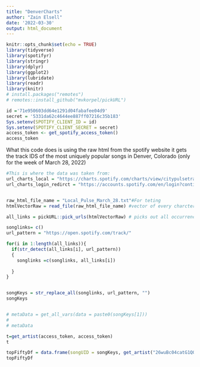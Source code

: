 ```yaml
---
title: "DenverCharts"
author: "Zain Elsell"
date: '2022-03-30'
output: html_document
---
```


```r
knitr::opts_chunk$set(echo = TRUE)
library(tidyverse)
library(spotifyr)
library(stringr)
library(dplyr)
library(ggplot2)
library(lubridate)
library(readr)
library(knitr)
# install.packages("remotes")
# remotes::install_github("mvkorpel/pickURL")

```


```r
id ='71e950603dd64e1291d04fabafee04d9'
secret = '5331da62c4644ee887ff07216c35b183'
Sys.setenv(SPOTIFY_CLIENT_ID = id)
Sys.setenv(SPOTIFY_CLIENT_SECRET = secret)
access_token <- get_spotify_access_token()
access_token
```


What this code does is using the raw html from the spotify website it gets the track IDS of the most uniquely popular songs in Denver, Colorado (only for the week of March 28, 2022) 

```r

#This is where the data was taken from:
url_charts_local = "https://charts.spotify.com/charts/view/citypulsetrack-denver-weekly/latest"
url_charts_login_redirct = "https://accounts.spotify.com/en/login?continue=https%3A%2F%2Fcharts.spotify.com/login"


raw_html_file_name = "Local_Pulse_March_28.txt"#For teting 
htmlVectorRaw = read_file(raw_html_file_name) #vector of every charcter in the

all_links = pickURL::pick_urls(htmlVectorRaw) # picks out all occurrences of links in the raw html code

songlinks= c()
url_pattern = "https://open.spotify.com/track/"

for(i in 1:length(all_links)){
  if(str_detect(all_links[i], url_pattern))
  {
    songlinks =c(songlinks, all_links[i])
    
  }
}


songKeys = str_replace_all(songlinks, url_pattern, "")
songKeys


# metaData = get_all_vars(data = paste0(songKeys[1]))
# 
# metaData

```

```r

t=get_artist(access_token, access_token)
t

topFiftyDf = data.frame(songUID = songKeys, get_artist("26wuBc04catG1QQyYupr35", access_token))#, Artist = get_artist(songlinks))
topFiftyDf
```

